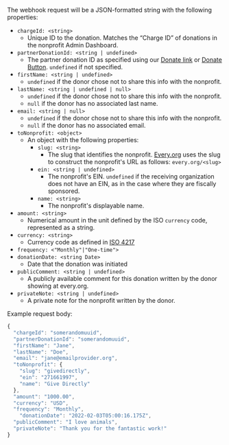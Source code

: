 The webhook request will be a JSON-formatted string with the following
properties:

- `chargeId: <string>`
  - Unique ID to the donation. Matches the “Charge ID” of donations in the
    nonprofit Admin Dashboard.
- `partnerDonationId: <string | undefined>`
  - The partner donation ID as specified using our
    [Donate link](../donate-link.md) or [Donate Button](../donate-button.md).
    `undefined` if not specified.
- `firstName: <string | undefined>`
  - `undefined` if the donor chose not to share this info with the nonprofit.
- `lastName: <string | undefined | null>`
  - `undefined` if the donor chose not to share this info with the nonprofit.
  - `null` if the donor has no associated last name.
- `email: <string | null>`
  - `undefined` if the donor chose not to share this info with the nonprofit.
  - `null` if the donor has no associated email.
- `toNonprofit: <object>`
  - An object with the following properties:
    - `slug: <string>`
      - The slug that identifies the nonprofit. [Every.org](http://every.org)
        uses the slug to construct the nonprofit's URL as follows:
        `every.org/<slug>`
    - `ein: <string | undefined>`
      - The nonprofit's EIN. `undefined` if the receiving organization does not
        have an EIN, as in the case where they are fiscally sponsored.
    - `name: <string>`
      - The nonprofit's displayable name.
- `amount: <string>`
  - Numerical amount in the unit defined by the ISO `currency` code, represented
    as a string.
- `currency: <string>`
  - Currency code as defined in
    [ISO 4217](https://en.wikipedia.org/wiki/ISO_4217)
- `frequency: <"Monthly"|"One-time">`
- `donationDate: <string Date>`
  - Date that the donation was initiated
- `publicComment: <string | undefined>`
  - A publicly available comment for this donation written by the donor showing at every.org.
- `privateNote: <string | undefined>`
  - A private note for the nonprofit written by the donor.

Example request body:

```jsx
{
  "chargeId": "somerandomuuid",
  "partnerDonationId": "somerandomuuid",
  "firstName": "Jane",
  "lastName": "Doe",
  "email": "jane@emailprovider.org",
  "toNonprofit": {
    "slug": "givedirectly",
    "ein": "271661997",
    "name": "Give Directly"
  },
  "amount": "1000.00",
  "currency": "USD",
  "frequency": "Monthly",
	"donationDate": "2022-02-03T05:00:16.175Z",
  "publicComment": "I love animals",
  "privateNote": "Thank you for the fantastic work!"
}
```
